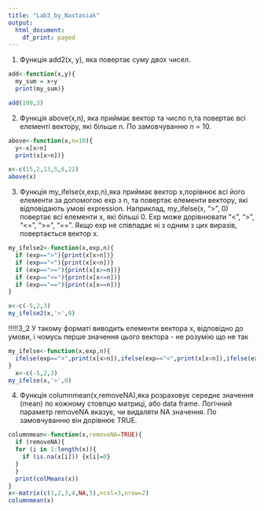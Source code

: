 ```yaml
---
title: "Lab3_by_Nastasiak"
output:
  html_document:
    df_print: paged
---
```



1. Функція add2(x, y), яка повертає суму двох чисел.
```r
add<-function(x,y){
  my_sum = x+y
  print(my_sum)}

add(100,3)

```

2. Функція above(x,n), яка приймає вектор та число n,та повертає всі елементі вектору, які більше n. По замовчуванню n = 10.

```r
above<-function(x,n=10){
  y<-x[x>n]
  print(x[x>n])}

x<-c(15,2,13,5,6,22)
above(x)
```

3. Функція my_ifelse(x,exp,n),яка приймає вектор x,порівнює всі його елементи за допомогою exp з n, та повертає елементи вектору, які відповідають умові expression. Наприклад, my_ifelse(x, “>”, 0) повертає всі елементи x, які більші 0. Exp може дорівнювати “<”, “>”, “<=”, “>=”, “==”. Якщо exp не співпадає ні з одним з цих виразів, повертається вектор x.

```r
my_ifelse2<-function(x,exp,n){
  if (exp==">"){print(x[x>n])}
  if (exp=="<"){print(x[x<n])}
  if (exp==">="){print(x[x>=n])}
  if (exp=="<="){print(x[x<=n])}
  if (exp=="=="){print(x[x==n])}
}

x<-c(-5,2,3)
my_ifelse2(x,'>',0)
```
!!!!!3_2 У такому форматі виводить елементи вектора х, відповідно до умови, і чомусь перше значення цього вектора - не розумію що не так
```r
my_ifelse<-function(x,exp,n){
  ifelse(exp==">",print(x[x>n]),ifelse(exp=="<",print(x[x<n]),ifelse(exp=="<=",print(x[x<=n]),ifelse(exp==">=",print(x[x>=n]),ifelse(exp=="==",print(x[x==n]),print(x))))))
}
  x<-c(-5,2,3)
my_ifelse(x,'>',0)
```


4. Функція columnmean(x,removeNA),яка розраховує середнє значення (mean) по кожному стовпцю матриці, або data frame. Логічний параметр removeNA вказує, чи видаляти NA значення. По замовчуванню він дорівнює TRUE.

```r
columnmean<-function(x,removeNA=TRUE){
  if (removeNA){
  for (i in 1:length(x)){
    if (is.na(x[i])) {x[i]=0}
  }
  }
  print(colMeans(x))
}
x<-matrix(c(1,2,3,4,NA,5),ncol=3,nrow=2)
columnmean(x)


```



